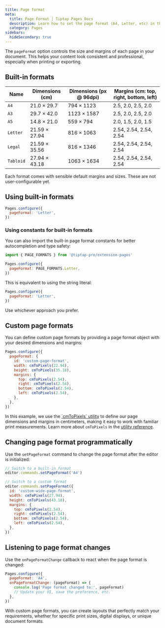 ```yaml
---
title: Page format
meta:
  title: Page Format | Tiptap Pages Docs
  description: Learn how to set the page format (A4, Letter, etc) in the Tiptap Pages extension.
  category: Pages
sidebars:
  hideSecondary: true
---
```



The `pageFormat` option controls the size and margins of each page in your document. This helps your content look consistent and professional, especially when printing or exporting.

<CodeDemo isPro src="https://feature-pages-extension--tiptap-pro.netlify.app/preview/extensions/pagespageformat" />

## Built-in formats

| Name     | Dimensions (cm)   | Dimensions (px @ 96dpi) | Margins (cm: top, right, bottom, left) |
|----------|-------------------|-------------------------|----------------------------------------|
| `A4`     | 21.0 × 29.7       | 794 × 1123              | 2.5, 2.0, 2.5, 2.0                     |
| `A3`     | 29.7 × 42.0       | 1123 × 1587             | 2.5, 2.0, 2.5, 2.0                     |
| `A5`     | 14.8 × 21.0       | 559 × 794               | 2.0, 1.5, 2.0, 1.5                     |
| `Letter` | 21.59 × 27.94     | 816 × 1063              | 2.54, 2.54, 2.54, 2.54                 |
| `Legal`  | 21.59 × 35.56     | 816 × 1346              | 2.54, 2.54, 2.54, 2.54                 |
| `Tabloid`| 27.94 × 43.18     | 1063 × 1634             | 2.54, 2.54, 2.54, 2.54                 |

Each format comes with sensible default margins and sizes. These are not user-configurable yet.

## Using built-in formats

```js
Pages.configure({
  pageFormat: 'Letter',
})
```

### Using constants for built-in formats

You can also import the built-in page format constants for better autocompletion and type safety:

```js
import { PAGE_FORMATS } from '@tiptap-pro/extension-pages'

Pages.configure({
  pageFormat: PAGE_FORMATS.Letter,
})
```

This is equivalent to using the string literal:

```js
Pages.configure({
  pageFormat: 'Letter',
})
```

Use whichever approach you prefer.

## Custom page formats

<CodeDemo isPro src="https://feature-pages-extension--tiptap-pro.netlify.app/preview/extensions/pagescustompageformat" />

You can define custom page formats by providing a page format object with your desired dimensions and margins:

```js
Pages.configure({
  pageFormat: {
    id: 'custom-page-format',
    width: cmToPixels(22.94),
    height: cmToPixels(35.18),
    margins: {
      top: cmToPixels(2.54),
      right: cmToPixels(2.54),
      bottom: cmToPixels(2.54),
      left: cmToPixels(2.54),
    },
  },
})
```

<Callout title="Tip" variant="info">
  In this example, we use the <a href="/pages/utilities/cm-to-pixels">`cmToPixels` utility</a> to define our page dimensions and margins in centimeters, making it easy to work with familiar print measurements. Learn more about <code>cmToPixels</code> in the <a href="/pages/utilities/cm-to-pixels">utility reference</a>.
</Callout>


## Changing page format programmatically

Use the `setPageFormat` command to change the page format after the editor is initialized:

```js
// Switch to a built-in format
editor.commands.setPageFormat('A4')

// Switch to a custom format
editor.commands.setPageFormat({
  id: 'custom-wide-page-format',
  width: cmToPixels(27.94),
  height: cmToPixels(43.18),
  margins: {
    top: cmToPixels(2.54),
    right: cmToPixels(2.54),
    bottom: cmToPixels(2.54),
    left: cmToPixels(2.54),
  },
})
```

## Listening to page format changes

Use the `onPageFormatChange` callback to react when the page format is changed:

```js
Pages.configure({
  pageFormat: 'A4',
  onPageFormatChange: (pageFormat) => {
    console.log('Page format changed to:', pageFormat)
    // Update your UI, save the preference, etc.
  },
})
```



<Callout title="Flexibility" variant="info">
  With custom page formats, you can create layouts that perfectly match your requirements, whether for specific print sizes, digital displays, or unique document formats.
</Callout> 